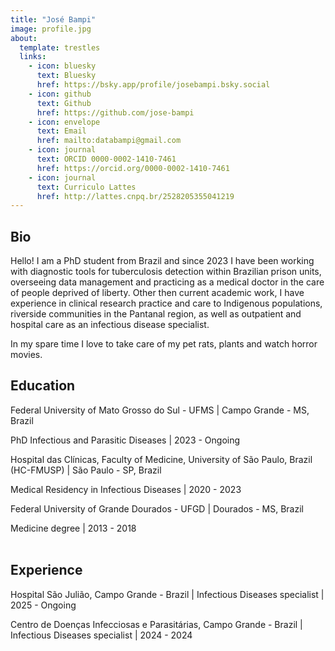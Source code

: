 ```yaml
---
title: "José Bampi"
image: profile.jpg
about:
  template: trestles
  links:
    - icon: bluesky
      text: Bluesky
      href: https://bsky.app/profile/josebampi.bsky.social
    - icon: github
      text: Github
      href: https://github.com/jose-bampi
    - icon: envelope
      text: Email
      href: mailto:databampi@gmail.com
    - icon: journal
      text: ORCID 0000-0002-1410-7461
      href: https://orcid.org/0000-0002-1410-7461
    - icon: journal
      text: Curriculo Lattes
      href: http://lattes.cnpq.br/2528205355041219
---
```


## Bio

Hello! I am a PhD student from Brazil and since 2023 I have been working with diagnostic tools for tuberculosis detection within Brazilian prison units, overseeing data management and practicing as a medical doctor in the care of people deprived of liberty. Other then current academic work, I have experience in clinical research practice and care to Indigenous populations, riverside communities in the Pantanal region, as well as outpatient and hospital care as an infectious disease specialist.

In my spare time I love to take care of my pet rats, plants and watch horror movies.

## Education

Federal University of Mato Grosso do Sul - UFMS \| Campo Grande - MS, Brazil

PhD Infectious and Parasitic Diseases \| 2023 - Ongoing\

Hospital das Clínicas, Faculty of Medicine, University of São Paulo, Brazil (HC-FMUSP) \| São Paulo - SP, Brazil

Medical Residency in Infectious Diseases \| 2020 - 2023\

Federal University of Grande Dourados - UFGD \| Dourados - MS, Brazil

Medicine degree \| 2013 - 2018\
\

## Experience

Hospital São Julião, Campo Grande - Brazil \| Infectious Diseases specialist \| 2025 - Ongoing

Centro de Doenças Infecciosas e Parasitárias, Campo Grande - Brazil \| Infectious Diseases specialist \| 2024 - 2024
